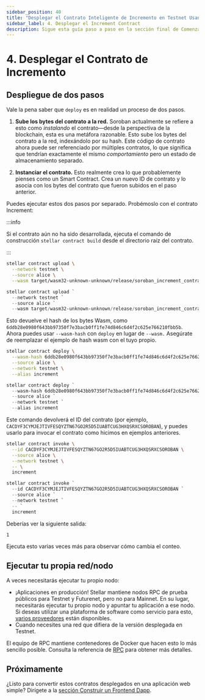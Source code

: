 ```yaml
---
sidebar_position: 40
title: "Desplegar el Contrato Inteligente de Incremento en Testnet Usando la CLI: Una Guía"
sidebar_label: 4. Desplegar el Increment Contract
description: Sigue esta guía paso a paso en la sección final de Comenzar para aprender cómo desplegar el contrato inteligente de incremento en Testnet usando la Stellar CLI.
---
```


# 4. Desplegar el Contrato de Incremento


## Despliegue de dos pasos

Vale la pena saber que `deploy` es en realidad un proceso de dos pasos.

1. **Sube los bytes del contrato a la red.** Soroban actualmente se refiere a esto como _instalando_ el contrato—desde la perspectiva de la blockchain, esta es una metáfora razonable. Esto sube los bytes del contrato a la red, indexándolo por su hash. Este código de contrato ahora puede ser referenciado por múltiples contratos, lo que significa que tendrían exactamente el mismo _comportamiento_ pero un estado de almacenamiento separado.

2. **Instanciar el contrato.** Esto realmente crea lo que probablemente pienses como un Smart Contract. Crea un nuevo ID de contrato y lo asocia con los bytes del contrato que fueron subidos en el paso anterior.

Puedes ejecutar estos dos pasos por separado. Probémoslo con el contrato Increment:

:::info

Si el contrato aún no ha sido desarrollada, ejecuta el comando de construcción `stellar contract build` desde el directorio raíz del contrato.

:::

<Tabs groupId="platform" defaultValue={getPlatform()}>

<TabItem value="unix" label="macOS/Linux">

```sh
stellar contract upload \
  --network testnet \
  --source alice \
  --wasm target/wasm32-unknown-unknown/release/soroban_increment_contract.wasm
```

</TabItem>

<TabItem value="windows" label="Windows (PowerShell)">

```powershell
stellar contract upload `
  --network testnet `
  --source alice `
  --wasm target/wasm32-unknown-unknown/release/soroban_increment_contract.wasm
```

</TabItem>

</Tabs>

Esto devuelve el hash de los bytes Wasm, como `6ddb28e0980f643bb97350f7e3bacb0ff1fe74d846c6d4f2c625e766210fbb5b`. Ahora puedes usar `--wasm-hash` con `deploy` en lugar de `--wasm.` Asegúrate de reemplazar el ejemplo de hash wasm con el tuyo propio.

<Tabs groupId="platform" defaultValue={getPlatform()}>

<TabItem value="unix" label="macOS/Linux">

```sh
stellar contract deploy \
  --wasm-hash 6ddb28e0980f643bb97350f7e3bacb0ff1fe74d846c6d4f2c625e766210fbb5b \
  --source alice \
  --network testnet \
  --alias increment
```

</TabItem>

<TabItem value="windows" label="Windows (PowerShell)">

```powershell
stellar contract deploy `
  --wasm-hash 6ddb28e0980f643bb97350f7e3bacb0ff1fe74d846c6d4f2c625e766210fbb5b `
  --source alice `
  --network testnet `
  --alias increment
```

</TabItem>

</Tabs>

Este comando devolverá el ID del contrato (por ejemplo, `CACDYF3CYMJEJTIVFESQYZTN67GO2R5D5IUABTCUG3HXQSRXCSOROBAN`), y puedes usarlo para invocar el contrato como hicimos en ejemplos anteriores.

<Tabs groupId="platform" defaultValue={getPlatform()}>

<TabItem value="unix" label="macOS/Linux">

```sh
stellar contract invoke \
  --id CACDYF3CYMJEJTIVFESQYZTN67GO2R5D5IUABTCUG3HXQSRXCSOROBAN \
  --source alice \
  --network testnet \
  -- \
  increment
```

</TabItem>

<TabItem value="windows" label="Windows (PowerShell)">

```powershell
stellar contract invoke `
  --id CACDYF3CYMJEJTIVFESQYZTN67GO2R5D5IUABTCUG3HXQSRXCSOROBAN `
  --source alice `
  --network testnet `
  -- `
  increment
```

</TabItem>

</Tabs>

Deberías ver la siguiente salida:

```sh
1
```

Ejecuta esto varias veces más para observar cómo cambia el conteo.

## Ejecutar tu propia red/nodo

A veces necesitarás ejecutar tu propio nodo:

- ¡Aplicaciones en producción! Stellar mantiene nodos RPC de prueba públicos para Testnet y Futurenet, pero no para Mainnet. En su lugar, necesitarás ejecutar tu propio nodo y apuntar tu aplicación a ese nodo. Si deseas utilizar una plataforma de software como servicio para esto, [varios proveedores](../../../data/apis/api-providers.mdx) están disponibles.
- Cuando necesites una red que difiera de la versión desplegada en Testnet.

El equipo de RPC mantiene contenedores de Docker que hacen esto lo más sencillo posible. Consulta la referencia de [RPC](../../../data/apis/rpc/admin-guide/README.mdx) para obtener más detalles.

## Próximamente

¿Listo para convertir estos contratos desplegados en una aplicación web simple? Dirígete a la [sección Construir un Frontend Dapp](../../apps/dapp-frontend.mdx).
